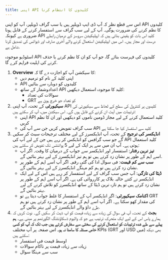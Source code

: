 ```yaml
---
title: اپنی API کلیدوں کا انتظام کرنا
---
```


اس سے قطع نظر کہ آپ ڈی ایپ ڈویلپر ہیں یا سب گراف ڈویلپر، آپ کو اپنی API کلیدوں کا نظم کرنے کی ضرورت ہوگی۔ آپ کے لیے سب گراف سے استفسار کرنے کے قابل ہونا ضروری ہے کیونکہ API کلید اس بات کو یقینی بناتی ہیں کہ ایپلیکیشن سروسز کے درمیان رابطے درست اور مجاز ہیں۔ اس میں ایپلیکیشن استعمال کرنے والے آخری صارف اور ڈیوائس کی تصدیق کرنا شامل ہے.

اسٹوڈیو موجودہ API کلیدوں کی فہرست بنائے گا، جو آپ کو ان کا نظم کرنے یا حذف کرنے کی اہلیت فراہم کرے گا.

1. **Overview** کا سیکشن آپ کو اجازت دے گا کہ:
   - اپنی کلید کے نام کو ترمیم دیں
   - API کلیدوں کو دوبارہ سے بنائیں
   - اعدادوشمار کے ساتھ API کلید کا موجودہ استعمال دیکھیں:
     - سوالات کی تعداد
     - GRT کو تعداد جو خرچ ہوئ ہے
2. **سیکیورٹی** کے تحت، آپ اپنی API کلیدوں پر کنٹرول کی سطح کے لحاظ سے سیکیورٹی کی ترتیبات میں آپٹ ان کرنے کے قابل ہوں گے۔ اس سیکشن میں، آپ کر سکتے ہیں:
   - اپنی API کلید استعمال کرنے کے لیے مجاز ڈومین ناموں کو دیکھیں اور ان کا نظم کریں
   - سب گراف تفویض کریں جن سے آپ کی API کلید سے استفسار کیا جا سکتا ہے
3. **انڈیکسر کی ترجیح** کے تحت، آپ انڈیکسرز کے لیے مختلف ترجیحات سیٹ کر سکیں گے جو سب گرافس کو انڈیکس کر رہے ہیں جن کے لیے آپ کی API کلید استعمال ہوتی ہے۔ آپ ان میں سے ہر ایک کے لیے 5 پوائنٹس تک تفویض کر سکتے ہیں:
   - **تیز ترین رفتار**: استفسار اور انڈیکسر سے جواب کے درمیان کا وقت۔ اگر آپ اسے اہم کے طور پر نشان زد کرتے ہیں تو ہم تیز انڈیکسرز کے لیے بہتر بنائیں گے.
   - **سب سے کم قیمت**: فی سوال ادا کی گئی رقم۔ اگر آپ اسے اہم کے طور پر نشان زد کرتے ہیں تو ہم کم مہنگے انڈیکسرز کے لیے بہتر بنائیں گے.
   - **ڈیٹا کی تازگی**: آپ جس سب گراف کے لیے استفسار کر رہے ہیں اس کے لیے ایک انڈیکسر نے کتنے حالیہ بلاک پر کارروائی کی ہے۔ اگر آپ اسے اہم کے طور پر نشان زد کرتے ہیں تو ہم تازہ ترین ڈیٹا کے ساتھ انڈیکسرز کو تلاش کرنے کے لیے بہتر بنائیں گے.
   - **اکنامک سیکیورٹی**: اگر انڈیکسر آپ کے استفسار کا غلط جواب دیتا ہے تو GRT کی مقدار کھو سکتا ہے۔ اگر آپ اسے اہم کے طور پر نشان زد کرتے ہیں تو ہم بڑے داؤ والے انڈیکسرز کے لیے بہتر بنائیں گے.
4. **بجٹ** کے تحت، آپ فی سوال کی زیادہ سے زیادہ قیمت کو اپ ڈیٹ کر سکیں گے۔ نوٹ کریں کہ ہمارے پاس اس کے لیے ایک متحرک ترتیب ہے جو کہ والیوم ڈسکاؤنٹنگ الگورتھم پر مبنی ہے۔ **ہم پہلے سے طے شدہ ترتیبات کو استعمال کرنے کی سختی سے سفارش کرتے ہیں جب تک کہ آپ کو کسی خاص مسئلہ کا سامنا نہ ہو۔** اس صفحہ پر آپ مختلف KPIs (GRT اور USD میں) بھی دیکھ سکتے ہیں:
   - اوسط قیمت فی استفسار
   - زیادہ سے زیادہ قیمت پر ناکام سوالات
   - سب سے مہنگا سوال
